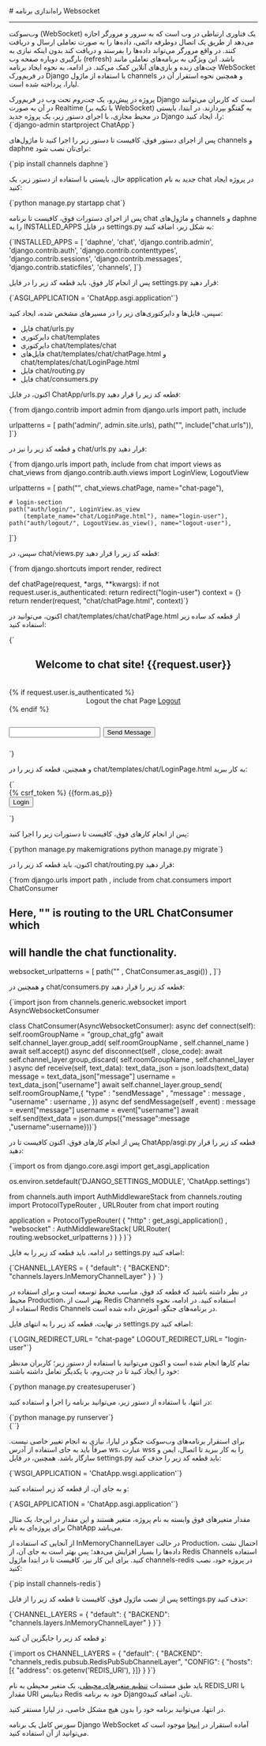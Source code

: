 

<Layout>
<Head>
<title>مستندات راه‌اندازی وب‌سوکت (Websocket) در Django - لیارا</title>

<meta property="og:title" content="مستندات خدمات رایانش ابری لیارا" />
<meta property="og:description" content="مستندات نحوه راه‌اندازی وب‌سوکت (Websocker) در پلتفرم Django در لیارا"  />
</Head>
# راه‌اندازی برنامه Websocket
<hr className="mb-2" />

وب‌سوکت (WebSocket) یک فناوری ارتباطی در وب است که به سرور و مرورگر اجازه می‌دهد از طریق یک اتصال دوطرفه دائمی، داده‌ها را به صورت تعاملی ارسال و دریافت کنند. در واقع مرورگر می‌تواند داده‌ها را بفرستد و دریافت کند بدون اینکه نیازی به بارگیری دوباره صفحه وب (refresh) باشد. این ویژگی به برنامه‌های تعاملی مانند چت‌های زنده و بازی‌های آنلاین کمک می‌کند.
در ادامه، به نحوه ایجاد برنامه WebSocket در فریم‌ورک Django با استفاده از ماژول <Important>channels</Important> و همچنین نحوه استقرار آن در لیارا، پرداخته شده است.

<Section id="build-websocket-app-in-django" title="ساخت برنامه WebSocket در Django" />
پروژه‌ در پیش‌رو، یک چت‌روم تحت وب در فریم‌ورک Django است که کاربران می‌توانند در آن به صورت Realtime (با تکیه بر WebSocket) به گفتگو بپردازند.
در ابتدا، بایستی در محیط مجازی، با اجرای دستور زیر، یک پروژه جدید Django را، ایجاد کنید:

<div className="h-2" />
<div dir='ltr'>
    <Highlight className="bash">
        {`django-admin startproject ChatApp`}
    </Highlight>
</div>
<div className="h-2" />

‌پس از اجرای دستور فوق، کافیست تا دستور زیر را اجرا کنید تا ماژول‌های <Important>channels</Important> و <Important>daphne</Important> برای‌تان نصب شود:

<div className="h-2" />
<div dir='ltr'>
    <Highlight className="bash">
        {`pip install channels daphne`}
    </Highlight>
</div>
<div className="h-2" />

حال، بایستی با استفاده از دستور زیر، یک application جدید به نام chat در پروژه ایجاد کنید:


<div className="h-2" />
<div dir='ltr'>
    <Highlight className="js">
{`python manage.py startapp chat`}
    </Highlight>
</div>
<div className="h-2" />

پس از اجرای دستورات فوق، کافیست تا برنامه <Important>chat</Important> و ماژول‌های <Important>channels</Important> و <Important>daphne</Important> را به <Important>INSTALLED_APPS</Important> در فایل <Important>settings.py</Important> به شکل زیر، اضافه کنید:

<div className="h-2" />
<div dir='ltr'>
    <Highlight className="python">
    {`INSTALLED_APPS = [
    'daphne', 
    'chat', 
    'django.contrib.admin',
    'django.contrib.auth',
    'django.contrib.contenttypes',
    'django.contrib.sessions',
    'django.contrib.messages',
    'django.contrib.staticfiles',
    'channels',
]`}
    </Highlight>
</div>
<div className="h-2" />

پس از انجام کار فوق، باید قطعه کد زیر را در فایل <Important>settings.py</Important> قرار دهید:

<div className="h-2" />
<div dir='ltr'>
    <Highlight className="python">
    {`ASGI_APPLICATION = 'ChatApp.asgi.application'`}
    </Highlight>
</div>
<div className="h-2" />

سپس، فایل‌ها و دایرکتوری‌های زیر را در مسیرهای مشخص شده، ایجاد کنید:

<div className="h-2" />
<ul className="pr-5">
  <li>فایل <Important>chat/urls.py</Important></li>
  <div className="h-1" />
  <li>دایرکتوری <Important>chat/templates</Important></li>
  <div className="h-1" />
  <li>دایرکتوری <Important>chat/templates/chat</Important></li>
  <div className="h-1" />
  <li>فایل‌های <Important>chat/templates/chat/chatPage.html</Important> و <Important>chat/templates/chat/LoginPage.html</Important></li>
  <div className="h-1" />
  <li>فایل <Important>chat/routing.py</Important></li>
  <div className="h-1" />
  <li>فایل <Important>chat/consumers.py</Important></li>
  <div className="h-1" />
</ul>
<div className="h-2" />

اکنون، در فایل <Important>ChatApp/urls.py</Important> قطعه کد زیر را قرار دهید:

<div className="h-2" />
<div dir='ltr'>
    <Highlight className="python">
    {`from django.contrib import admin
from django.urls import path, include
 
urlpatterns = [
    path('admin/', admin.site.urls),
    path("", include("chat.urls")),
]`}
    </Highlight>
</div>
<div className="h-2" />

و قطعه کد زیر را نیز در <Important>chat/urls.py</Important> قرار دهید:

<div className="h-2" />
<div dir='ltr'>
    <Highlight className="python">
    {`from django.urls import path, include
from chat import views as chat_views
from django.contrib.auth.views import LoginView, LogoutView


urlpatterns = [
	path("", chat_views.chatPage, name="chat-page"),

	# login-section
	path("auth/login/", LoginView.as_view
		(template_name="chat/LoginPage.html"), name="login-user"),
	path("auth/logout/", LogoutView.as_view(), name="logout-user"),
]`}
    </Highlight>
</div>
<div className="h-2" />

سپس، در <Important>chat/views.py</Important> قطعه کد زیر را قرار دهید:

<div className="h-2" />
<div dir='ltr'>
    <Highlight className="python">
    {`from django.shortcuts import render, redirect


def chatPage(request, *args, **kwargs):
	if not request.user.is_authenticated:
		return redirect("login-user")
	context = {}
	return render(request, "chat/chatPage.html", context)`}
    </Highlight>
</div>
<div className="h-2" />

اکنون، می‌توانید در <Important>chat/templates/chat/chatPage.html</Important> از قطعه کد ساده زیر استفاده کنید:

<div className="h-2" />
<div dir='ltr'>
    <Highlight className="html">
    {`<!DOCTYPE html>
<html>
<body>
	<center><h1>Welcome to chat site! {{request.user}}</h1></center>
	<br>
	{% if request.user.is_authenticated %}
	<center> Logout the chat Page <a href = "{% url 'logout-user' %}">Logout</a></center>
	{% endif %}
	<div
	class="chat__item__container"
	id="id_chat_item_container"
	style="font-size: 20px"
	>
	<br />
	<input type="text" id="id_message_send_input" />
	<button type="submit" id="id_message_send_button">Send Message</button>
	<br />
	<br />
	</div>
	<script>
	const chatSocket = new WebSocket("ws://" + window.location.host + "/");
	chatSocket.onopen = function (e) {
		console.log("The connection was setup successfully !");
	};
	chatSocket.onclose = function (e) {
		console.log("Something unexpected happened !");
	};
	document.querySelector("#id_message_send_input").focus();
	document.querySelector("#id_message_send_input").onkeyup = function (e) {
		if (e.keyCode == 13) {
		document.querySelector("#id_message_send_button").click();
		}
	};
	document.querySelector("#id_message_send_button").onclick = function (e) {
		var messageInput = document.querySelector(
		"#id_message_send_input"
		).value;
		chatSocket.send(JSON.stringify({ message: messageInput, username : "{{request.user.username}}"}));
	};
	chatSocket.onmessage = function (e) {
		const data = JSON.parse(e.data);
		var div = document.createElement("div");
		div.innerHTML = data.username + " : " + data.message;
		document.querySelector("#id_message_send_input").value = "";
		document.querySelector("#id_chat_item_container").appendChild(div);
	};
	</script>
</body>
</html>`}
    </Highlight>
</div>
<div className="h-2" />

و همچنین، قطعه کد زیر را در <Important>chat/templates/chat/LoginPage.html</Important> به کار ببرید:

<div className="h-2" />
<div dir='ltr'>
    <Highlight className="html">
    {`<!DOCTYPE html>
<html>
<body>
	<form method ="post">
		{% csrf_token %}
		{{form.as_p}}
		<br>
		<button type = "submit">Login</button>
	</form>
</body>
</html>`}
    </Highlight>
</div>
<div className="h-2" />

پس از انجام کارهای فوق، کافیست تا دستورات زیر را اجرا کنید:

<div className="h-2" />
<div dir='ltr'>
    <Highlight className="bash">
    {`python manage.py makemigrations
python manage.py migrate`}
    </Highlight>
</div>
<div className="h-2" />

اکنون، باید قطعه کد زیر را در <Important>chat/routing.py</Important> قرار دهید:


<div className="h-2" />
<div dir='ltr'>
    <Highlight className="python">
    {`from django.urls import path , include
from chat.consumers import ChatConsumer

# Here, "" is routing to the URL ChatConsumer which 
# will handle the chat functionality.
websocket_urlpatterns = [
	path("" , ChatConsumer.as_asgi()) , 
]`}
    </Highlight>
</div>
<div className="h-2" />

و همچنین در <Important>chat/consumers.py</Important> قطعه کد زیر را قرار دهید:

<div className="h-2" />
<div dir='ltr'>
    <Highlight className="python">
    {`import json
from channels.generic.websocket import AsyncWebsocketConsumer

class ChatConsumer(AsyncWebsocketConsumer):
	async def connect(self):
		self.roomGroupName = "group_chat_gfg"
		await self.channel_layer.group_add(
			self.roomGroupName ,
			self.channel_name
		)
		await self.accept()
	async def disconnect(self , close_code):
		await self.channel_layer.group_discard(
			self.roomGroupName , 
			self.channel_layer 
		)
	async def receive(self, text_data):
		text_data_json = json.loads(text_data)
		message = text_data_json["message"]
		username = text_data_json["username"]
		await self.channel_layer.group_send(
			self.roomGroupName,{
				"type" : "sendMessage" ,
				"message" : message , 
				"username" : username ,
			})
	async def sendMessage(self , event) : 
		message = event["message"]
		username = event["username"]
		await self.send(text_data = json.dumps({"message":message ,"username":username}))`}
    </Highlight>
</div>
<div className="h-2" />

پس از انجام کارهای فوق، اکنون کافیست تا در <Important>ChatApp/asgi.py</Important> قطعه کد زیر را قرار دهید:

<div className="h-2" />
<div dir='ltr'>
    <Highlight className="python">
    {`import os
from django.core.asgi import get_asgi_application

os.environ.setdefault('DJANGO_SETTINGS_MODULE', 'ChatApp.settings')

from channels.auth import AuthMiddlewareStack
from channels.routing import ProtocolTypeRouter , URLRouter
from chat import routing

application = ProtocolTypeRouter(
	{
		"http" : get_asgi_application() , 
		"websocket" : AuthMiddlewareStack(
			URLRouter(
				routing.websocket_urlpatterns
			) 
		)
	}
)`}
    </Highlight>
</div>
<div className="h-2" />

در ادامه، باید قطعه کد زیر را به فایل <Important>settings.py</Important> اضافه کنید:

<div className="h-2" />
<div dir='ltr'>
    <Highlight className="python">
    {`CHANNEL_LAYERS = {
	"default": {
		"BACKEND": "channels.layers.InMemoryChannelLayer"
	}
}
`}
    </Highlight>
</div>
<div className="h-2" />

<Alert variant="warning">
<p>
در نظر داشته باشید که قطعه کد فوق، مناسب محیط توسعه است و برای استفاده در محیط Production، بهتر است از Redis Channels استفاده کنید. در ادامه، نحوه استفاده از Redis Channels در برنامه‌های جنگو، آموزش داده شده است.
</p>
</Alert>
<div className="h-2" />

در نهایت، قطعه کد زیر را به انتهای فایل <Important>settings.py</Important> اضافه کنید:

<div className="h-2" />
<div dir='ltr'>
    <Highlight className="python">
    {`LOGIN_REDIRECT_URL= "chat-page"
LOGOUT_REDIRECT_URL= "login-user"`}
    </Highlight>
</div>
<div className="h-2" />

تمام کارها انجام شده است و اکنون می‌توانید با استفاده از دستور زیر؛ کاربران مدنظر خود را ایجاد کنید تا در چت‌روم، با یکدیگر تعامل داشته باشند:

<div className="h-2" />
<div dir='ltr'>
    <Highlight className="bash">
    {`python manage.py createsuperuser`}
    </Highlight>
</div>
<div className="h-2" />

در انتها، با استفاده از دستور زیر، می‌توانید برنامه را اجرا و استفاده کنید:

<div className="h-2" />
<div dir='ltr'>
    <Highlight className="bash">
    {`python manage.py runserver`}
    </Highlight>
</div>
<div className="h-2" />




<div className="h-2" />
<div dir='ltr'>
    <Highlight className="python">
    {``}
    </Highlight>
</div>
<div className="h-2" />

<Section id="deploy-websocket-django" title="استقرار برنامه Django WebSocket در لیارا" />

برای استقرار برنامه‌های وب‌سوکت جنگو در لیارا، نیازی به انجام تغییر خاصی نیست. صرفاً باید به جای استفاده از آدرس <Important>ws</Important>، عبارت <Important>wss</Important> را به کار ببرید تا اتصال، ایمن و سازگار باشد. همچنین، در فایل <Important>settings.py</Important> باید قطعه کد زیر را حذف کنید:

<div className="h-2" />
<div dir='ltr'>
    <Highlight className="python">
        {`WSGI_APPLICATION = 'ChatApp.wsgi.application'`}
    </Highlight>
</div>
<div className="h-2" />

و به جای آن، از قطعه کد زیر استفاده کنید:

<div className="h-2" />
<div dir='ltr'>
    <Highlight className="python">
        {`ASGI_APPLICATION = 'ChatApp.asgi.application'`}
    </Highlight>
</div>
<div className="h-2" />

<Alert variant="info">
<p>
مقدار متغیرهای فوق وابسته به نام پروژه، متغیر هستند و این مقدار در این‌جا، یک مثال برای پروژه‌ای به نام ChatApp می‌باشد.
</p>
</Alert>
<div className="h-2" />

از آنجایی که استفاده از <Important>InMemoryChannelLayer</Important> در حالت Production، احتمال نشت داده‌ها را بسیار افزایش می‌دهد؛ پس بهتر است به جای آن، از Redis Channels استفاده کنید. برای این کار نیز، کافیست تا در ابتدا ماژول <Important>channels-redis</Important> در پروژه خود، نصب کنید:

<div className="h-2" />
<div dir='ltr'>
    <Highlight className="bash">
        {`pip install channels-redis`}
    </Highlight>
</div>
<div className="h-2" />

پس از نصب ماژول فوق، کافیست تا قطعه کد زیر را از فایل <Important>settings.py</Important> حذف کنید:

<div className="h-2" />
<div dir='ltr'>
    <Highlight className="python">
        {`CHANNEL_LAYERS = {
	"default": {
		"BACKEND": "channels.layers.InMemoryChannelLayer"
	}
}`}
    </Highlight>
</div>
<div className="h-2" />

و قطعه کد زیر را جایگزین آن کنید:

<div className="h-2" />
<div dir='ltr'>
    <Highlight className="python">
        {`import os
CHANNEL_LAYERS = {
    "default": {
    "BACKEND": "channels_redis.pubsub.RedisPubSubChannelLayer",
    "CONFIG": {
        "hosts":[{
            "address": os.getenv('REDIS_URI'),  
        }]}
    }
}`}
    </Highlight>
</div>
<div className="h-2" />

<Alert variant="warning">
<p>
باید طبق مستندات <a href="/paas/details/envs" className="text-[#2196f3] ">تنظیم متغیرهای محیطی</a>، یک متغیر محیطی به نام <Important>REDIS_URI</Important> با مقدار URI دیتابیس Redis خود به برنامه Djangoتان، اضافه کنید.
</p>
</Alert>

در انتها، می‌توانید برنامه خود را بدون هیچ مشکل خاصی، در لیارا مستقر کنید.

<div className="h-2" />
<Alert variant="info">
<p>
سورس کامل یک برنامه Django WebSocket آماده استقرار در <a href="https://github.com/liara-cloud/django-getting-started/tree/asgi" className="text-[#2196f3] ">اینجا</a> موجود است که می‌توانید از آن استفاده کنید.
</p>
</Alert>


</Layout>